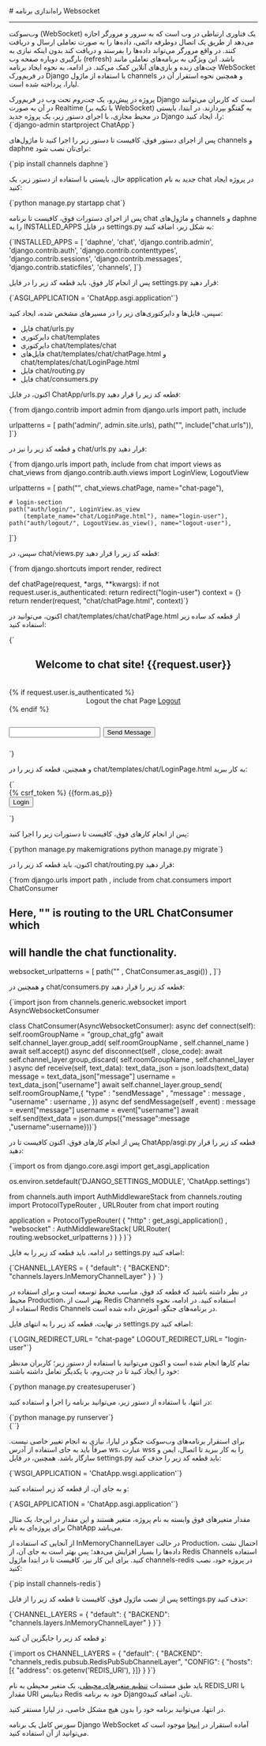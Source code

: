 

<Layout>
<Head>
<title>مستندات راه‌اندازی وب‌سوکت (Websocket) در Django - لیارا</title>

<meta property="og:title" content="مستندات خدمات رایانش ابری لیارا" />
<meta property="og:description" content="مستندات نحوه راه‌اندازی وب‌سوکت (Websocker) در پلتفرم Django در لیارا"  />
</Head>
# راه‌اندازی برنامه Websocket
<hr className="mb-2" />

وب‌سوکت (WebSocket) یک فناوری ارتباطی در وب است که به سرور و مرورگر اجازه می‌دهد از طریق یک اتصال دوطرفه دائمی، داده‌ها را به صورت تعاملی ارسال و دریافت کنند. در واقع مرورگر می‌تواند داده‌ها را بفرستد و دریافت کند بدون اینکه نیازی به بارگیری دوباره صفحه وب (refresh) باشد. این ویژگی به برنامه‌های تعاملی مانند چت‌های زنده و بازی‌های آنلاین کمک می‌کند.
در ادامه، به نحوه ایجاد برنامه WebSocket در فریم‌ورک Django با استفاده از ماژول <Important>channels</Important> و همچنین نحوه استقرار آن در لیارا، پرداخته شده است.

<Section id="build-websocket-app-in-django" title="ساخت برنامه WebSocket در Django" />
پروژه‌ در پیش‌رو، یک چت‌روم تحت وب در فریم‌ورک Django است که کاربران می‌توانند در آن به صورت Realtime (با تکیه بر WebSocket) به گفتگو بپردازند.
در ابتدا، بایستی در محیط مجازی، با اجرای دستور زیر، یک پروژه جدید Django را، ایجاد کنید:

<div className="h-2" />
<div dir='ltr'>
    <Highlight className="bash">
        {`django-admin startproject ChatApp`}
    </Highlight>
</div>
<div className="h-2" />

‌پس از اجرای دستور فوق، کافیست تا دستور زیر را اجرا کنید تا ماژول‌های <Important>channels</Important> و <Important>daphne</Important> برای‌تان نصب شود:

<div className="h-2" />
<div dir='ltr'>
    <Highlight className="bash">
        {`pip install channels daphne`}
    </Highlight>
</div>
<div className="h-2" />

حال، بایستی با استفاده از دستور زیر، یک application جدید به نام chat در پروژه ایجاد کنید:


<div className="h-2" />
<div dir='ltr'>
    <Highlight className="js">
{`python manage.py startapp chat`}
    </Highlight>
</div>
<div className="h-2" />

پس از اجرای دستورات فوق، کافیست تا برنامه <Important>chat</Important> و ماژول‌های <Important>channels</Important> و <Important>daphne</Important> را به <Important>INSTALLED_APPS</Important> در فایل <Important>settings.py</Important> به شکل زیر، اضافه کنید:

<div className="h-2" />
<div dir='ltr'>
    <Highlight className="python">
    {`INSTALLED_APPS = [
    'daphne', 
    'chat', 
    'django.contrib.admin',
    'django.contrib.auth',
    'django.contrib.contenttypes',
    'django.contrib.sessions',
    'django.contrib.messages',
    'django.contrib.staticfiles',
    'channels',
]`}
    </Highlight>
</div>
<div className="h-2" />

پس از انجام کار فوق، باید قطعه کد زیر را در فایل <Important>settings.py</Important> قرار دهید:

<div className="h-2" />
<div dir='ltr'>
    <Highlight className="python">
    {`ASGI_APPLICATION = 'ChatApp.asgi.application'`}
    </Highlight>
</div>
<div className="h-2" />

سپس، فایل‌ها و دایرکتوری‌های زیر را در مسیرهای مشخص شده، ایجاد کنید:

<div className="h-2" />
<ul className="pr-5">
  <li>فایل <Important>chat/urls.py</Important></li>
  <div className="h-1" />
  <li>دایرکتوری <Important>chat/templates</Important></li>
  <div className="h-1" />
  <li>دایرکتوری <Important>chat/templates/chat</Important></li>
  <div className="h-1" />
  <li>فایل‌های <Important>chat/templates/chat/chatPage.html</Important> و <Important>chat/templates/chat/LoginPage.html</Important></li>
  <div className="h-1" />
  <li>فایل <Important>chat/routing.py</Important></li>
  <div className="h-1" />
  <li>فایل <Important>chat/consumers.py</Important></li>
  <div className="h-1" />
</ul>
<div className="h-2" />

اکنون، در فایل <Important>ChatApp/urls.py</Important> قطعه کد زیر را قرار دهید:

<div className="h-2" />
<div dir='ltr'>
    <Highlight className="python">
    {`from django.contrib import admin
from django.urls import path, include
 
urlpatterns = [
    path('admin/', admin.site.urls),
    path("", include("chat.urls")),
]`}
    </Highlight>
</div>
<div className="h-2" />

و قطعه کد زیر را نیز در <Important>chat/urls.py</Important> قرار دهید:

<div className="h-2" />
<div dir='ltr'>
    <Highlight className="python">
    {`from django.urls import path, include
from chat import views as chat_views
from django.contrib.auth.views import LoginView, LogoutView


urlpatterns = [
	path("", chat_views.chatPage, name="chat-page"),

	# login-section
	path("auth/login/", LoginView.as_view
		(template_name="chat/LoginPage.html"), name="login-user"),
	path("auth/logout/", LogoutView.as_view(), name="logout-user"),
]`}
    </Highlight>
</div>
<div className="h-2" />

سپس، در <Important>chat/views.py</Important> قطعه کد زیر را قرار دهید:

<div className="h-2" />
<div dir='ltr'>
    <Highlight className="python">
    {`from django.shortcuts import render, redirect


def chatPage(request, *args, **kwargs):
	if not request.user.is_authenticated:
		return redirect("login-user")
	context = {}
	return render(request, "chat/chatPage.html", context)`}
    </Highlight>
</div>
<div className="h-2" />

اکنون، می‌توانید در <Important>chat/templates/chat/chatPage.html</Important> از قطعه کد ساده زیر استفاده کنید:

<div className="h-2" />
<div dir='ltr'>
    <Highlight className="html">
    {`<!DOCTYPE html>
<html>
<body>
	<center><h1>Welcome to chat site! {{request.user}}</h1></center>
	<br>
	{% if request.user.is_authenticated %}
	<center> Logout the chat Page <a href = "{% url 'logout-user' %}">Logout</a></center>
	{% endif %}
	<div
	class="chat__item__container"
	id="id_chat_item_container"
	style="font-size: 20px"
	>
	<br />
	<input type="text" id="id_message_send_input" />
	<button type="submit" id="id_message_send_button">Send Message</button>
	<br />
	<br />
	</div>
	<script>
	const chatSocket = new WebSocket("ws://" + window.location.host + "/");
	chatSocket.onopen = function (e) {
		console.log("The connection was setup successfully !");
	};
	chatSocket.onclose = function (e) {
		console.log("Something unexpected happened !");
	};
	document.querySelector("#id_message_send_input").focus();
	document.querySelector("#id_message_send_input").onkeyup = function (e) {
		if (e.keyCode == 13) {
		document.querySelector("#id_message_send_button").click();
		}
	};
	document.querySelector("#id_message_send_button").onclick = function (e) {
		var messageInput = document.querySelector(
		"#id_message_send_input"
		).value;
		chatSocket.send(JSON.stringify({ message: messageInput, username : "{{request.user.username}}"}));
	};
	chatSocket.onmessage = function (e) {
		const data = JSON.parse(e.data);
		var div = document.createElement("div");
		div.innerHTML = data.username + " : " + data.message;
		document.querySelector("#id_message_send_input").value = "";
		document.querySelector("#id_chat_item_container").appendChild(div);
	};
	</script>
</body>
</html>`}
    </Highlight>
</div>
<div className="h-2" />

و همچنین، قطعه کد زیر را در <Important>chat/templates/chat/LoginPage.html</Important> به کار ببرید:

<div className="h-2" />
<div dir='ltr'>
    <Highlight className="html">
    {`<!DOCTYPE html>
<html>
<body>
	<form method ="post">
		{% csrf_token %}
		{{form.as_p}}
		<br>
		<button type = "submit">Login</button>
	</form>
</body>
</html>`}
    </Highlight>
</div>
<div className="h-2" />

پس از انجام کارهای فوق، کافیست تا دستورات زیر را اجرا کنید:

<div className="h-2" />
<div dir='ltr'>
    <Highlight className="bash">
    {`python manage.py makemigrations
python manage.py migrate`}
    </Highlight>
</div>
<div className="h-2" />

اکنون، باید قطعه کد زیر را در <Important>chat/routing.py</Important> قرار دهید:


<div className="h-2" />
<div dir='ltr'>
    <Highlight className="python">
    {`from django.urls import path , include
from chat.consumers import ChatConsumer

# Here, "" is routing to the URL ChatConsumer which 
# will handle the chat functionality.
websocket_urlpatterns = [
	path("" , ChatConsumer.as_asgi()) , 
]`}
    </Highlight>
</div>
<div className="h-2" />

و همچنین در <Important>chat/consumers.py</Important> قطعه کد زیر را قرار دهید:

<div className="h-2" />
<div dir='ltr'>
    <Highlight className="python">
    {`import json
from channels.generic.websocket import AsyncWebsocketConsumer

class ChatConsumer(AsyncWebsocketConsumer):
	async def connect(self):
		self.roomGroupName = "group_chat_gfg"
		await self.channel_layer.group_add(
			self.roomGroupName ,
			self.channel_name
		)
		await self.accept()
	async def disconnect(self , close_code):
		await self.channel_layer.group_discard(
			self.roomGroupName , 
			self.channel_layer 
		)
	async def receive(self, text_data):
		text_data_json = json.loads(text_data)
		message = text_data_json["message"]
		username = text_data_json["username"]
		await self.channel_layer.group_send(
			self.roomGroupName,{
				"type" : "sendMessage" ,
				"message" : message , 
				"username" : username ,
			})
	async def sendMessage(self , event) : 
		message = event["message"]
		username = event["username"]
		await self.send(text_data = json.dumps({"message":message ,"username":username}))`}
    </Highlight>
</div>
<div className="h-2" />

پس از انجام کارهای فوق، اکنون کافیست تا در <Important>ChatApp/asgi.py</Important> قطعه کد زیر را قرار دهید:

<div className="h-2" />
<div dir='ltr'>
    <Highlight className="python">
    {`import os
from django.core.asgi import get_asgi_application

os.environ.setdefault('DJANGO_SETTINGS_MODULE', 'ChatApp.settings')

from channels.auth import AuthMiddlewareStack
from channels.routing import ProtocolTypeRouter , URLRouter
from chat import routing

application = ProtocolTypeRouter(
	{
		"http" : get_asgi_application() , 
		"websocket" : AuthMiddlewareStack(
			URLRouter(
				routing.websocket_urlpatterns
			) 
		)
	}
)`}
    </Highlight>
</div>
<div className="h-2" />

در ادامه، باید قطعه کد زیر را به فایل <Important>settings.py</Important> اضافه کنید:

<div className="h-2" />
<div dir='ltr'>
    <Highlight className="python">
    {`CHANNEL_LAYERS = {
	"default": {
		"BACKEND": "channels.layers.InMemoryChannelLayer"
	}
}
`}
    </Highlight>
</div>
<div className="h-2" />

<Alert variant="warning">
<p>
در نظر داشته باشید که قطعه کد فوق، مناسب محیط توسعه است و برای استفاده در محیط Production، بهتر است از Redis Channels استفاده کنید. در ادامه، نحوه استفاده از Redis Channels در برنامه‌های جنگو، آموزش داده شده است.
</p>
</Alert>
<div className="h-2" />

در نهایت، قطعه کد زیر را به انتهای فایل <Important>settings.py</Important> اضافه کنید:

<div className="h-2" />
<div dir='ltr'>
    <Highlight className="python">
    {`LOGIN_REDIRECT_URL= "chat-page"
LOGOUT_REDIRECT_URL= "login-user"`}
    </Highlight>
</div>
<div className="h-2" />

تمام کارها انجام شده است و اکنون می‌توانید با استفاده از دستور زیر؛ کاربران مدنظر خود را ایجاد کنید تا در چت‌روم، با یکدیگر تعامل داشته باشند:

<div className="h-2" />
<div dir='ltr'>
    <Highlight className="bash">
    {`python manage.py createsuperuser`}
    </Highlight>
</div>
<div className="h-2" />

در انتها، با استفاده از دستور زیر، می‌توانید برنامه را اجرا و استفاده کنید:

<div className="h-2" />
<div dir='ltr'>
    <Highlight className="bash">
    {`python manage.py runserver`}
    </Highlight>
</div>
<div className="h-2" />




<div className="h-2" />
<div dir='ltr'>
    <Highlight className="python">
    {``}
    </Highlight>
</div>
<div className="h-2" />

<Section id="deploy-websocket-django" title="استقرار برنامه Django WebSocket در لیارا" />

برای استقرار برنامه‌های وب‌سوکت جنگو در لیارا، نیازی به انجام تغییر خاصی نیست. صرفاً باید به جای استفاده از آدرس <Important>ws</Important>، عبارت <Important>wss</Important> را به کار ببرید تا اتصال، ایمن و سازگار باشد. همچنین، در فایل <Important>settings.py</Important> باید قطعه کد زیر را حذف کنید:

<div className="h-2" />
<div dir='ltr'>
    <Highlight className="python">
        {`WSGI_APPLICATION = 'ChatApp.wsgi.application'`}
    </Highlight>
</div>
<div className="h-2" />

و به جای آن، از قطعه کد زیر استفاده کنید:

<div className="h-2" />
<div dir='ltr'>
    <Highlight className="python">
        {`ASGI_APPLICATION = 'ChatApp.asgi.application'`}
    </Highlight>
</div>
<div className="h-2" />

<Alert variant="info">
<p>
مقدار متغیرهای فوق وابسته به نام پروژه، متغیر هستند و این مقدار در این‌جا، یک مثال برای پروژه‌ای به نام ChatApp می‌باشد.
</p>
</Alert>
<div className="h-2" />

از آنجایی که استفاده از <Important>InMemoryChannelLayer</Important> در حالت Production، احتمال نشت داده‌ها را بسیار افزایش می‌دهد؛ پس بهتر است به جای آن، از Redis Channels استفاده کنید. برای این کار نیز، کافیست تا در ابتدا ماژول <Important>channels-redis</Important> در پروژه خود، نصب کنید:

<div className="h-2" />
<div dir='ltr'>
    <Highlight className="bash">
        {`pip install channels-redis`}
    </Highlight>
</div>
<div className="h-2" />

پس از نصب ماژول فوق، کافیست تا قطعه کد زیر را از فایل <Important>settings.py</Important> حذف کنید:

<div className="h-2" />
<div dir='ltr'>
    <Highlight className="python">
        {`CHANNEL_LAYERS = {
	"default": {
		"BACKEND": "channels.layers.InMemoryChannelLayer"
	}
}`}
    </Highlight>
</div>
<div className="h-2" />

و قطعه کد زیر را جایگزین آن کنید:

<div className="h-2" />
<div dir='ltr'>
    <Highlight className="python">
        {`import os
CHANNEL_LAYERS = {
    "default": {
    "BACKEND": "channels_redis.pubsub.RedisPubSubChannelLayer",
    "CONFIG": {
        "hosts":[{
            "address": os.getenv('REDIS_URI'),  
        }]}
    }
}`}
    </Highlight>
</div>
<div className="h-2" />

<Alert variant="warning">
<p>
باید طبق مستندات <a href="/paas/details/envs" className="text-[#2196f3] ">تنظیم متغیرهای محیطی</a>، یک متغیر محیطی به نام <Important>REDIS_URI</Important> با مقدار URI دیتابیس Redis خود به برنامه Djangoتان، اضافه کنید.
</p>
</Alert>

در انتها، می‌توانید برنامه خود را بدون هیچ مشکل خاصی، در لیارا مستقر کنید.

<div className="h-2" />
<Alert variant="info">
<p>
سورس کامل یک برنامه Django WebSocket آماده استقرار در <a href="https://github.com/liara-cloud/django-getting-started/tree/asgi" className="text-[#2196f3] ">اینجا</a> موجود است که می‌توانید از آن استفاده کنید.
</p>
</Alert>


</Layout>